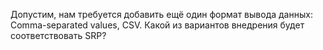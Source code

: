 Допустим, нам требуется добавить ещё один формат вывода данных: Comma-separated values, CSV. Какой из вариантов внедрения будет соответствовать SRP?
